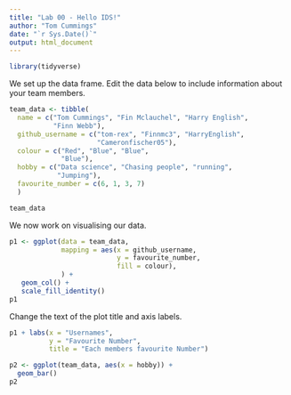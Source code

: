 ```yaml
---
title: "Lab 00 - Hello IDS!"
author: "Tom Cummings"
date: "`r Sys.Date()`"
output: html_document
---
```



```r
library(tidyverse) 
```


We set up the data frame. Edit the data below to include information about your team members.

```r
team_data <- tibble(
  name = c("Tom Cummings", "Fin Mclauchel", "Harry English", 
           "Finn Webb"),
  github_username = c("tom-rex", "Finnmc3", "HarryEnglish", 
                      "Cameronfischer05"), 
  colour = c("Red", "Blue", "Blue", 
             "Blue"),
  hobby = c("Data science", "Chasing people", "running", 
            "Jumping"),
  favourite_number = c(6, 1, 3, 7)
  )

team_data
```


We now work on visualising our data. 

```r
p1 <- ggplot(data = team_data, 
             mapping = aes(x = github_username, 
                           y = favourite_number,
                           fill = colour), 
             ) +
   geom_col() +
   scale_fill_identity()
p1
```



Change the text of the plot title and axis labels.

```r
p1 + labs(x = "Usernames", 
          y = "Favourite Number",
          title = "Each members favourite Number")
```


```r
p2 <- ggplot(team_data, aes(x = hobby)) +
  geom_bar()
p2
```

